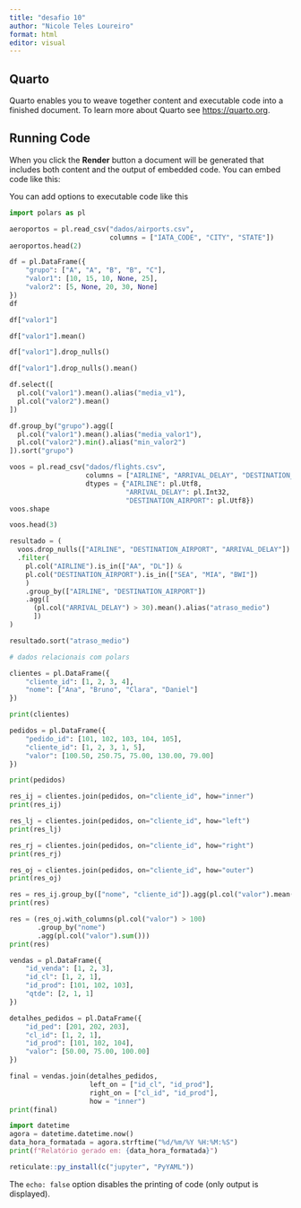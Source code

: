 ---
title: "desafio 10"
author: "Nicole Teles Loureiro"
format: html
editor: visual
---

## Quarto

Quarto enables you to weave together content and executable code into a finished document. To learn more about Quarto see <https://quarto.org>.

## Running Code

When you click the **Render** button a document will be generated that includes both content and the output of embedded code. You can embed code like this:


You can add options to executable code like this



```{python}
import polars as pl
```


```{python}
aeroportos = pl.read_csv("dados/airports.csv",
                         columns = ["IATA_CODE", "CITY", "STATE"])
aeroportos.head(2)
```

```{python}
df = pl.DataFrame({
    "grupo": ["A", "A", "B", "B", "C"],
    "valor1": [10, 15, 10, None, 25],
    "valor2": [5, None, 20, 30, None]
})
df
```
```{python}
df["valor1"]
```
```{python}
df["valor1"].mean()
```
```{python}
df["valor1"].drop_nulls()
```
```{python}
df["valor1"].drop_nulls().mean()
```
```{python}
df.select([
  pl.col("valor1").mean().alias("media_v1"),
  pl.col("valor2").mean()
])
```
```{python}
df.group_by("grupo").agg([
  pl.col("valor1").mean().alias("media_valor1"),
  pl.col("valor2").min().alias("min_valor2")
]).sort("grupo")
```
```{python}
voos = pl.read_csv("dados/flights.csv",
                   columns = ["AIRLINE", "ARRIVAL_DELAY", "DESTINATION_AIRPORT"],
                   dtypes = {"AIRLINE": pl.Utf8,
                             "ARRIVAL_DELAY": pl.Int32,
                             "DESTINATION_AIRPORT": pl.Utf8})
voos.shape
```
```{python}
voos.head(3)
```
```{python}
resultado = (
  voos.drop_nulls(["AIRLINE", "DESTINATION_AIRPORT", "ARRIVAL_DELAY"])
  .filter(
    pl.col("AIRLINE").is_in(["AA", "DL"]) &
    pl.col("DESTINATION_AIRPORT").is_in(["SEA", "MIA", "BWI"])
    )
    .group_by(["AIRLINE", "DESTINATION_AIRPORT"])
    .agg([
      (pl.col("ARRIVAL_DELAY") > 30).mean().alias("atraso_medio")
      ])
)
```

```{python}
resultado.sort("atraso_medio")
```


```{python}
# dados relacionais com polars

clientes = pl.DataFrame({
    "cliente_id": [1, 2, 3, 4],
    "nome": ["Ana", "Bruno", "Clara", "Daniel"]
})

print(clientes)
```
```{python}
pedidos = pl.DataFrame({
    "pedido_id": [101, 102, 103, 104, 105],
    "cliente_id": [1, 2, 3, 1, 5],
    "valor": [100.50, 250.75, 75.00, 130.00, 79.00]
})

print(pedidos)
```
```{python}
res_ij = clientes.join(pedidos, on="cliente_id", how="inner")
print(res_ij)
```
```{python}
res_lj = clientes.join(pedidos, on="cliente_id", how="left")
print(res_lj)
```
```{python}
res_rj = clientes.join(pedidos, on="cliente_id", how="right")
print(res_rj)
```
```{python}
res_oj = clientes.join(pedidos, on="cliente_id", how="outer")
print(res_oj)
```
```{python}
res = res_ij.group_by(["nome", "cliente_id"]).agg(pl.col("valor").mean())
print(res)
```
```{python}
res = (res_oj.with_columns(pl.col("valor") > 100)
       .group_by("nome")
       .agg(pl.col("valor").sum()))
print(res)
```
```{python}
vendas = pl.DataFrame({
    "id_venda": [1, 2, 3],
    "id_cl": [1, 2, 1],
    "id_prod": [101, 102, 103],
    "qtde": [2, 1, 1]
})

detalhes_pedidos = pl.DataFrame({
    "id_ped": [201, 202, 203],
    "cl_id": [1, 2, 1],
    "id_prod": [101, 102, 104],
    "valor": [50.00, 75.00, 100.00]
})
```

```{python}
final = vendas.join(detalhes_pedidos,
                    left_on = ["id_cl", "id_prod"],
                    right_on = ["cl_id", "id_prod"],
                    how = "inner")
print(final)
```
```{python}
import datetime
agora = datetime.datetime.now()
data_hora_formatada = agora.strftime("%d/%m/%Y %H:%M:%S")
print(f"Relatório gerado em: {data_hora_formatada}")
```
```{r}
reticulate::py_install(c("jupyter", "PyYAML"))
```

The `echo: false` option disables the printing of code (only output is displayed).

